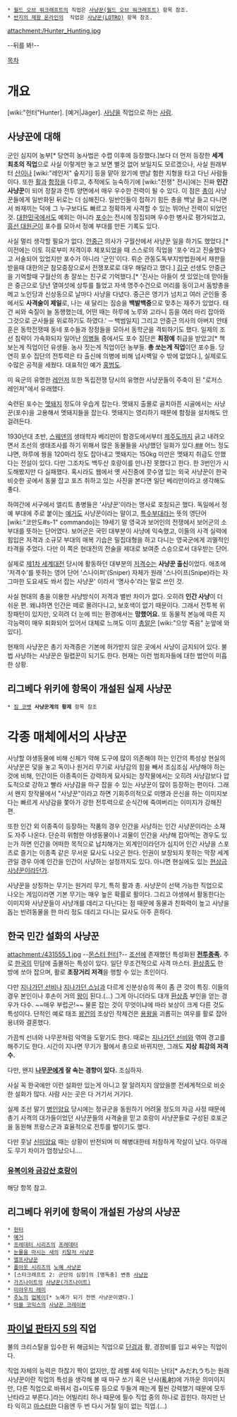  * [[월드 오브 워크래프트]]의 직업은 [[사냥꾼(월드 오브 워크래프트)]] 항목 참조.
 * [[반지의 제왕 온라인]]의  직업은 [[사냥꾼(LOTRO)]] 항목 참조.

attachment:/Hunter_Hunting.jpg

--뒤를 봐!--

[[목차]]

= 개요 =
[wiki:"헌터"Hunter]. [예거|Jäger]. [[사냥]]을 직업으로 하는 [[사람]].

== 사냥꾼에 대해 ==
군인 심지어 농부[* 당연히 농사법은 수렵 이후에 등장했다.]보다 더 먼저 등장한 '''세계 최초의 직업'''으로 사실 이렇게만 놓고 보면 별것 없어 보일지도 모르겠으나, 사실 원래부터 [[산]]이나 [wiki:"레인저" 숲지기] 등을 맡아 왔기에 맨날 험한 지형을 타고 다닌 사람들이다. 또한 [[활]]과 [[함정]]을 다루고, 추적에도 능숙하기에 [wiki:"전쟁" 전시]에는 진짜 '''인간 사냥꾼'''이 되어 정찰과 전투 양면에서 매우 우수한 전력이 될 수 있다. 이 점은 [[총]]이 사냥꾼들에게 일반화된 뒤로는 더 심해진다. 일반인들이 접하기 힘든 총을 백날 들고 다니면서 쏴재끼는 덕에 그 누구보다도 빠르고 정확하게 사격할 수 있는 뛰어난 전력이 되었던 것. [[대한민국]]에서도 예외는 아니라 [[포수]]는 전시에 징집되며 우수한 병사로 평가되었고, [[흥선 대원군]]이 포수를 모아서 정예 부대를 만든 기록도 있다.

사실 멀리 생각할 필요가 없다. [[안중근]] 의사가 구월산에서 사냥꾼 일을 하기도 했었다.[* 이전에는 이토 히로부미 저격이후 체포되었을 때 스스로의 직업을 '포수'라고 진술했다고 서술되어 있었지만 포수가 아니라 '군인'이다. 뤼순 관동도독부지방법원에서 재판을 받을때 대한의군 참모중장으로서 전쟁포로로 대우 해달라고 했다.] [[김구]] 선생도 안중근을 기억할때 구월산의 총 잘쏘는 친구로 기억했다.[* '진사는 아들이 셋 있었는데 맏아들은 중근으로 당년 열여섯에 상투를 틀었고 자색 명주수건으로 머리를 동이고서 돔방총을 메고 노인당과 신상동으로 날마다 사냥을 다녔다. 중근은 영기가 넘치고 여러 군인들 중에서도 '''사격술이 제일'''로, 나는 새 달리는 짐승을 '''백발백중'''으로 맞추는 재주가 있었다. 태건 씨와 숙질이 늘 동행했는데, 어떤 때는 하루에 노루와 고라니 등을 여러 마리 잡아와 그것으로 군사들을 위로하기도 하였다.' ─ 백범일지] 그리고 안중근 의사의 아버지 안태훈은 동학전쟁때 동네 포수들과 장정들을 모아서 동학군을 격퇴하기도 했다. 일제의 조선 침략이 가속화되자 일어난 [[의병]]들 중에서도 포수 집단은 '''최정예''' 취급을 받았고[* 책 보는게 직업이던 유생들. 농사 짓는게 직업이던 농부들. '''총 쏘는게 직업'''이던 포수들. 당연히 포수 집단의 전투력은 타 출신에 의병에 비해 넘사벽일 수 밖에 없었다.], 실제로도 수많은 공적을 세웠다. 대표적인 예가 [[홍범도]].

미 육군의 유명한 [[레인저]] 또한 독립전쟁 당시의 유명한 사냥꾼들이 주축이 된 "로저스 레인저"에서 유래했다.

숙련된 포수는 [[멧돼지]] 정도야 우습게 잡는다. 멧돼지 출몰로 골치아픈 시골에서는 사냥꾼(포수)을 고용해서 멧돼지들을 잡는다. 멧돼지는 영리하기 때문에 함정을 설치해도 안 걸려든다.

1930년대 초반, [[스웨덴]]의 생태학자 베리만이 함경도에서부터 [[제주도]]까지 긁고 내려오면서 조선의 생태조사를 하기 위해서 많은 동물들을 사냥했던 일화가 있다.[http://cfile3.uf.tistory.com/image/205EC7174BFFDB8E628848 #][http://movie.daum.net/tv/detail/main.do?tvProgramId=56745 #]
어느 정도냐면, 하루에 꿩을 120마리 정도 잡아내고 멧돼지는 150kg 미만은 멧돼지 취급도 안했다는 전설이 있다. 다만 그조차도 백두산 호랑이를 만나진 못했다고 한다. 한 3번인가 시도해봤지만 다 실패했다. 혹시라도 웹에서 옛 사진중에 콧수염 있는 외국 사냥꾼이 한국 비슷한 곳에서 동물 잡고 포즈 취하고 있는 사진을 본다면 일단 베리만이라고 생각해도 좋다.

하여간에 서구에서 엘리트 총병들은 '사냥꾼'이라는 명사로 호칭되곤 했다. 독일에서 정예 부대에 주로 붙이는 [[예거]]도 사냥꾼이라는 말이고, [[특수부대]]라는 뜻의 영단어 [wiki:"코만도#s-1" commando]는 19세기 말 영국과 보어인의 전쟁에서 보어군의 소부대를 뜻하는 단어였다. 보어군은 국민 대부분이 사냥에 익숙했고, 이들의 사격 실력에 힘입은 저격과 소규모 부대의 매복 기습은 밀집대형을 하고 다니는 영국군에게 괴멸적인 타격을 주었다. 다만 이 쪽은 현대전의 전술을 제대로 보여준 스승으로서 대우받는 단어.

실제로 [[제1차 세계대전]] 당시에 활동하던 대부분의 [[저격수]]는 '''사냥꾼 출신'''이었다. 애초에 '저격수'를 뜻하는 영어 단어 '스나이퍼'(Sniper) 자체가 원래 '스나이프(Snipe)라는 자그마한 도요새도 쏴서 잡는 사냥꾼' 이라서 '명사수'라는 말로 쓰인 것.

사실 현대의 총을 이용한 사냥방식이 저격과 별반 차이가 없다. 오히려 '''인간 사냥'''이 더 쉬운 편. 왜냐하면 인간은 떼로 몰려다니고, 보호색이 없기 때문이다. 그래서 전투복 위장패턴이 있지만, 오히려 더 눈에 띄는 환경에서는 '''망했어요.'''  또 동물적 본능에 따른 지각능력이 매우 퇴화되어 있어서 대체로 느껴도 이미 [[총알]]은 [wiki:"으앙 죽음" 눈앞에 와있다].

현재의 사냥꾼은 총기 자격증은 기본에 허가받지 않은 곳에서 사냥이 금지되어 있다. 불법 사냥하는 사냥꾼은 밀렵꾼이 되기도 한다. 현재는 이런 범죄자들에 대한 법안이 미흡한 상황.

== 리그베다 위키에 항목이 개설된 실제 사냥꾼 ==

 * [[짐 코벳]] '''사냥꾼계의 황제''' 항목 참조

= 각종 매체에서의 사냥꾼 =

사냥할 야생동물에 비해 신체가 약해 도구에 많이 의존해야 하는 인간의 특성상 현실의 사냥꾼은 덫을 놓고 독이나 원거리 무기로 사냥감의 힘을 빼서 조심조심 사냥해야 하는 것에 비해, 인간이든 이종족이든 강력하게 묘사되는 창작물에서는 오히려 사냥감보다 압도적으로 강하고 빨라 사냥감을 마구 잡을 수 있는 사냥꾼이 많이 등장하는 편이다. 그래서 왠지 창작물에서 "사냥꾼"이라고 하면 기회주의적으로 미행과 은신을 하는 이미지보다는 빠르게 사냥감을 쫓아가 강한 전투력으로 순식간에 죽여버리는 이미지가 강해진 편.

또한 인간 외 이종족이 등장하는 작품의 경우 인간을 사냥하는 인간 사냥꾼이라는 소재도 자주 나온다. 단순히 위험한 야생동물이나 괴물이 인간을 사냥해 잡아먹는 경우도 있는가 하면 인간을 어떠한 목적으로 납치해가는 외계인이라던가 심지어 인간 사냥을 스포츠로 즐기는 이종족 같은 무서운 묘사도 나오곤 한다. 인권이 보장되지 못하는 막장 세계관일 경우 아예 인간을 인간이 사냥하는 설정까지도 있다. 아니면 현실에도 있는 [[현상금 사냥꾼]]이라던가.

사냥꾼을 상징하는 무기는 원거리 무기, 특히 활과 총. 사냥꾼이 선택 가능한 직업으로 나오는 게임이라면 기본 무기는 매우 높은 확률로 활이다. 그리고 야생에서 활동한다는 이미지와 사냥꾼들이 사냥개를 데리고 다닌다는 점 때문에 동물과 친화력이 높고 사냥을 돕는 반려동물을 한 마리 정도 데리고 다니는 묘사도 아주 흔하다.

== 한국 민간 설화의 사냥꾼 ==
attachment:/431555_1.jpg
--[[몬스터 헌터]]?--
[[조선]]에 존재했던 특성화된 '''[[전투종족]].''' 주로 [[한국]]의 민담에 출몰하는 특성이 있다. 일단 무조건적으로 사격 마스터. [[환상종]]도 한 방에 쏘아 잡으며, 활로 '''초장거리 저격'''을 행할 수 있는 초인이다.

다만 [[지나가던 선비]]나 [[지나가던 스님]]과 다르게 신분상승의 폭이 좀 큰 것이 특징. 이들의 경우 본인이나 후손이 거의 [[왕]]이 된다.(…) 그게 아니더라도 대개 [[환상종]] 부인을 얻는 경우가 다수. ~~매우 부럽군!~~ 물론 잡는 것이 무엇이냐에 따라 보상이 크게 다른 것도 특성이다. 단적인 예로 태조 [[왕건]]의 조상인 작제건은 [[용왕]]을 괴롭히는 여우를 활로 잡아 용녀와 결혼했다.

가끔씩 선녀와 나무꾼처럼 악역을 도맡기도 한다. 때로는 [[지나가던 선비]]와 엮여 경고를 해주기도 한다. 시간이 지나면 무기가 활에서 총으로 바뀌지만, 그래도 '''지상 최강의 저격수.'''

다만, 왠지 '''[[나무꾼]]에게 잘 속는 경향이 있다.''' 조심하자.

사실 꼭 한국에만 이런 설화만 있는게 아니고 잘 알려지지 않았을뿐 전세계적으로 비슷한 설화가 많다. 사람 사는 곳은 다 거기서 거기다.

실제 조선 말기 [[병인양요]] 당시에는 정규군을 동원하기 어려울 정도의 자금 사정 때문에 총기 사격의 대가들이었던 사냥꾼들의 사격술을 믿고 호랑이 사냥꾼들로 구성된 호포군을 동원해 프랑스군과 효율적으로 전투를 벌이기도 했다.

다만 훗날 [[신미양요]] 때는 상황이 반전되며 미 해병대한테 처참하게 작살이 났다. 아무래도 무기 차이가 엄청났으니….

=== [[유복이와 금강산 호랑이]] ===
해당 항목 참고.

== 리그베다 위키에 항목이 개설된 가상의 사냥꾼 ==
 * [[헌터]]
 * [[예거]]
 * [[프레데터 시리즈]]의 [[프레데터(프레데터 시리즈)|프레데터]]
 * [[눈물을 마시는 새]]의 [[키탈저 사냥꾼]]
 * [[엘프사냥꾼]]
 * [[폴아웃 시리즈]]의 [[노예 사냥꾼]]
 * [스타크래프트 2: 군단의 심장]의 [맹독충] 변종 [[사냥꾼(스타크래프트 2)|사냥꾼]]
 * [[가즈나이트]]의 [[사냥꾼(가즈나이트)]]
 * [[미야우치 레미]]
 * [[추노(드라마)|추노]]의 [[업복이]][* 노예가 되기 전엔 사냥꾼이였다.]
 * [[마블 코믹스]]의 [[사냥꾼 크레이븐]]

== [[파이널 판타지 5]]의 직업 ==
불의 크리스탈을 입수한 뒤 해금되는 직업으로 [[단검]]과 활, 경장비를 입고 싸우는 직업이다.

직업 자체의 능력은 하찮기 짝이 없지만, 잡 레벨 4에 익히는 난타[* みだれうち는 원래 사냥꾼이란 직업의 특성을 생각해 볼 때 마구 쏘기 혹은 난사(亂射)에 가까운 의미이지만, 다른 직업으로 바꿔서 검+이도류 등으로 두들겨 패는게 훨씬 강력했기 때문에 모두 난타라고 부른다.]라는 어빌리티 하나 때문에 필수 직업 중의 하나로 꼽힌다. 하지만 난타 익히고 [[마스터]]한 다음엔 두 번 다시 거칠 일이 없는 직업.(…)
